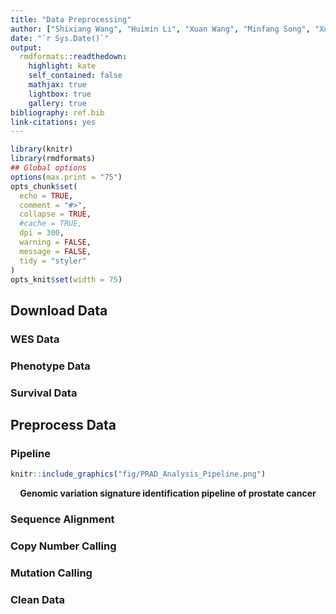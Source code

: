```yaml
---
title: "Data Preprocessing"
author: ["Shixiang Wang", "Huimin Li", "Xuan Wang", "Minfang Song", "Xue-Song Liu (Corresponding author)"]
date: "`r Sys.Date()`"
output:
  rmdformats::readthedown:
    highlight: kate
    self_contained: false
    mathjax: true
    lightbox: true
    gallery: true
bibliography: ref.bib
link-citations: yes
---
```


```r
library(knitr)
library(rmdformats)
## Global options
options(max.print = "75")
opts_chunk$set(
  echo = TRUE,
  comment = "#>",
  collapse = TRUE,
  #cache = TRUE,
  dpi = 300,
  warning = FALSE,
  message = FALSE,
  tidy = "styler"
)
opts_knit$set(width = 75)
```

## Download Data

### WES Data

### Phenotype Data

### Survival Data

## Preprocess Data

### Pipeline

```r
knitr::include_graphics("fig/PRAD_Analysis_Pipeline.png")
```

<center>**Genomic variation signature identification pipeline of prostate cancer**</center>


### Sequence Alignment

### Copy Number Calling

### Mutation Calling

### Clean Data
